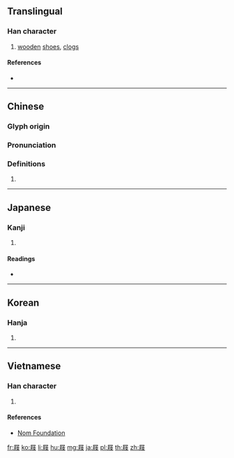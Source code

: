 {{character info/new}}
==Translingual==

===Han character===
{{Han char|rn=44|rad=尸|as=07|sn=10|four=77247|canj=SHOE,XSHOE|ids=⿸尸⿰彳支}}

# [[wooden]] [[shoe]]s, [[clog]]s

====References====
* {{Han ref|kx=0302.030|dkj=07708|dj=0599.160|hdz=20976.010|uh=5C50|ud=23632|bh=AE6A|bd=44650}}

----

==Chinese==
{{zh-forms}}

===Glyph origin===
{{Han etym}}

===Pronunciation===
{{zh-pron
|m=jī
|c=kek6
|h=pfs=
|md=
|mn=kia̍h
|mn-t=giah8
|w=
|mc=y
|oc=y
|cat=n
}}

===Definitions===
{{zh-hanzi}}

# {{rfdef|lang=zh}}

----

==Japanese==

===Kanji===
{{ja-kanji|grade=|rs=尸07}}

# {{defn|lang=ja|sort=尸07}}

====Readings====
* {{ja-readings|on=[[げき]] (geki), [[けき]] (keki)|kun=[[はきもの]] (hakimono)}}

----

==Korean==

===Hanja===
{{ko-hanja|hangeul=극|rv=geuk|mr=kŭk}}

# {{defn|lang=ko|sort=尸07}}

----

==Vietnamese==

===Han character===
{{vi-readings|rs=尸07|hanviet=kịch}}

# {{defn|lang=vi|sort=尸07}}

====References====
* [http://nomfoundation.org/common/nom_details.php?codepoint=5c50 Nom Foundation]

[[fr:屐]]
[[ko:屐]]
[[li:屐]]
[[hu:屐]]
[[mg:屐]]
[[ja:屐]]
[[pl:屐]]
[[th:屐]]
[[zh:屐]]